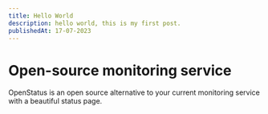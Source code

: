 ---
title: Hello World
description: hello world, this is my first post.
publishedAt: 17-07-2023
---

# Open-source monitoring service

OpenStatus is an open source alternative to your current monitoring service with
a beautiful status page.
